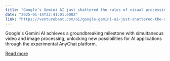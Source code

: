 ```yaml
---
title: "Google’s Gemini AI just shattered the rules of visual processing—here’s what that means for you"
date: "2025-01-14T22:41:01.000Z"
link: "https://venturebeat.com/ai/google-gemini-ai-just-shattered-the-rules-of-visual-processing-heres-what-that-means-for-you/"
---
```


Google's Gemini AI achieves a groundbreaking milestone with simultaneous video and image processing, unlocking new possibilities for AI applications through the experimental AnyChat platform.

[Read more](https://venturebeat.com/ai/google-gemini-ai-just-shattered-the-rules-of-visual-processing-heres-what-that-means-for-you/)
